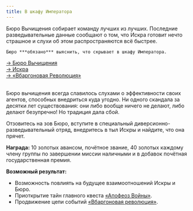 ```yaml
---
title: В шкафу Императора
---
```


<ButtonCover top title="В шкафу Императора" src="pic.jpg" />
<QuestTag tags="Гильдейский, Партийный, Расследование" />
<BlockquoteBox>
    Бюро Вычищения собирает команду лучших из лучших. Последние разведывательные данные сообщают о том, что Искра готовит нечто страшное и слухи об этом распространяются всё быстрее.

    Бюро ***обязано*** выяснить, что скрывает в шкафу Императора.
</BlockquoteBox>
<a href="/menu/guidebook/guilds/purge-bureau/">→ Бюро Вычищения</a><br/>
<a href="/menu/guidebook/guilds/sparkle/">→ Искра</a><br/>
<a href="/menu/guidebook/books/misc/wbargon/">→ «Вбаргоновая Революция»</a><br/><br/>

Бюро вычищения всегда славилось слухами о эффективности своих агентов, способных внедриться куда угодно. Ни одного скандала за десятки лет существования: они либо вообще ничего не делают, либо делают безупречно! Но традиция дала сбой.

Отзовитесь на зов Бюро, вступите в специальный диверсионно-разведывательный отряд, внедритесь в тыл Искры и найдите, что она прячет.

**Награда:** 10 золотых авансом, почётное звание, 40 золотых каждому члену группы по завершении миссии наличными и в добавок почётная государственная премия.  

**Возможный результат:** 
* Возможность повлиять на будущее взаимоотношений Искры и Бюро. 
* Приоткрытие тайн главного квеста <a href="/menu/plot/main/apotheosis/">«Апофеоз Войны»</a>.
* Продвижение цепи событий <a href="/menu/guidebook/books/misc/wbargon/">«Вбаргоновая революция»</a>.